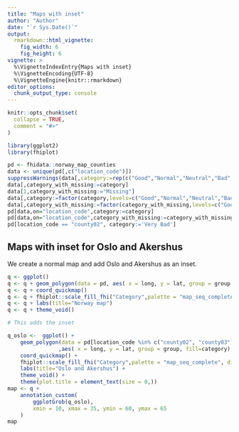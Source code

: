```yaml
---
title: "Maps with inset"
author: "Author"
date: "`r Sys.Date()`"
output:
  rmarkdown::html_vignette:
    fig_width: 6
    fig_height: 6
vignette: >
  %\VignetteIndexEntry{Maps with inset}
  %\VignetteEncoding{UTF-8}
  %\VignetteEngine{knitr::rmarkdown}
editor_options: 
  chunk_output_type: console
---
```


```r
knitr::opts_chunk$set(
  collapse = TRUE,
  comment = "#>"
)
```

```r
library(ggplot2)
library(fhiplot)

pd <- fhidata::norway_map_counties
data <- unique(pd[,c("location_code")])
suppressWarnings(data[,category:=rep(c("Good","Normal","Neutral","Bad","Very Bad"),each=4)[1:.N]])
data[,category_with_missing:=category]
data[1,category_with_missing:="Missing"]
data[,category:=factor(category,levels=c("Good","Normal","Neutral","Bad","Very Bad"))]
data[,category_with_missing:=factor(category_with_missing,levels=c("Good","Normal","Neutral","Bad","Very Bad","Missing"))]
pd[data,on="location_code",category:=category]
pd[data,on="location_code",category_with_missing:=category_with_missing]
pd[location_code == "county02", category:='Very Bad']

```

## Maps with inset for Oslo and Akershus


We create a normal map and add Oslo and Akershus as an inset.

```r


q <- ggplot()
q <- q + geom_polygon(data = pd, aes( x = long, y = lat, group = group, fill=category), color="black", size=0.25)
q <- q + coord_quickmap()
q <- q + fhiplot::scale_fill_fhi("Category",palette = "map_seq_complete", direction = 1)
q <- q + labs(title="Norway map")
q <- q + theme_void()

# This adds the inset

q_oslo <-  ggplot() + 
    geom_polygon(data = pd[location_code %in% c("county02", "county03")]
                ,aes( x = long, y = lat, group = group, fill=category), color="black", size=0.25) +
    coord_quickmap() +
    fhiplot::scale_fill_fhi("Category",palette = "map_seq_complete", direction = 1) +
    labs(title="Oslo and Akershus") +
    theme_void() + 
    theme(plot.title = element_text(size = 8,))
map <- q + 
    annotation_custom(
        ggplotGrob(q_oslo), 
        xmin = 10, xmax = 35, ymin = 60, ymax = 65
    )
map
```
